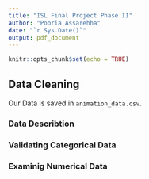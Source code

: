 ```yaml
---
title: "ISL Final Project Phase II"
author: "Pooria Assarehha"
date: "`r Sys.Date()`"
output: pdf_document
---
```


```r
knitr::opts_chunk$set(echo = TRUE)
```

## Data Cleaning

Our Data is saved in `animation_data.csv`. 

### Data Describtion

### Validating Categorical Data

### Examinig Numerical Data
